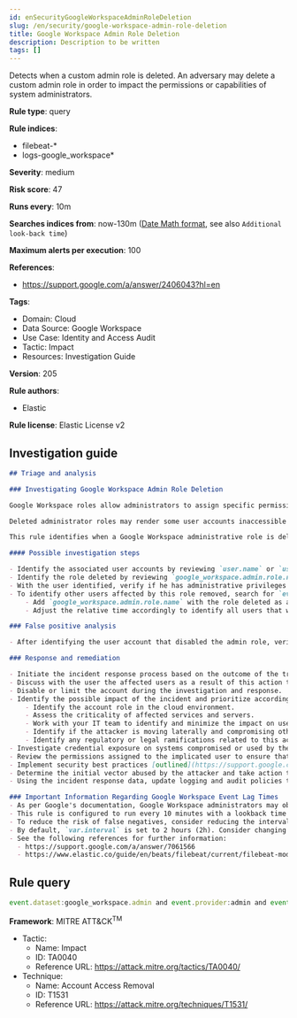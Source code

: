 ```yaml
---
id: enSecurityGoogleWorkspaceAdminRoleDeletion
slug: /en/security/google-workspace-admin-role-deletion
title: Google Workspace Admin Role Deletion
description: Description to be written
tags: []
---
```


<div id="google-workspace-admin-role-deletion"></div>

Detects when a custom admin role is deleted. An adversary may delete a custom admin role in order to impact the permissions or capabilities of system administrators.

**Rule type**: query

**Rule indices**: 

* filebeat-*
* logs-google_workspace*

**Severity**: medium

**Risk score**: 47

**Runs every**: 10m

**Searches indices from**: now-130m ([Date Math format](((ref))/common-options.html#date-math), see also <DocLink id="enSecurityRulesUiCreate" section="set-the-rules-schedule">`Additional look-back time`</DocLink>)

**Maximum alerts per execution**: 100

**References**: 

* https://support.google.com/a/answer/2406043?hl=en

**Tags**: 

* Domain: Cloud
* Data Source: Google Workspace
* Use Case: Identity and Access Audit
* Tactic: Impact
* Resources: Investigation Guide

**Version**: 205

**Rule authors**: 

* Elastic

**Rule license**: Elastic License v2

## Investigation guide

```markdown
## Triage and analysis

### Investigating Google Workspace Admin Role Deletion

Google Workspace roles allow administrators to assign specific permissions to users or groups where the principle of least privilege (PoLP) is recommended. Admin roles in Google Workspace grant users access to the Google Admin console, where further domain-wide settings are accessible. Google Workspace contains prebuilt administrator roles for performing business functions related to users, groups, and services. Custom administrator roles can be created where prebuilt roles are not preferred.

Deleted administrator roles may render some user accounts inaccessible or cause operational failure where these roles are relied upon to perform daily administrative tasks. The deletion of roles may also hinder the response and remediation actions of administrators responding to security-related alerts and events. Without specific roles assigned, users will inherit the permissions and privileges of the root organizational unit.

This rule identifies when a Google Workspace administrative role is deleted within the Google Admin console.

#### Possible investigation steps

- Identify the associated user accounts by reviewing `user.name` or `user.email` fields in the alert.
- Identify the role deleted by reviewing `google_workspace.admin.role.name` in the alert.
- With the user identified, verify if he has administrative privileges to disable or delete administrative roles.
- To identify other users affected by this role removed, search for `event.action: ASSIGN_ROLE`.
    - Add `google_workspace.admin.role.name` with the role deleted as an additional filter.
    - Adjust the relative time accordingly to identify all users that were assigned this admin role.

### False positive analysis

- After identifying the user account that disabled the admin role, verify the action was intentional.

### Response and remediation

- Initiate the incident response process based on the outcome of the triage.
- Discuss with the user the affected users as a result of this action to mitigate operational discrepencies.
- Disable or limit the account during the investigation and response.
- Identify the possible impact of the incident and prioritize accordingly; the following actions can help you gain context:
    - Identify the account role in the cloud environment.
    - Assess the criticality of affected services and servers.
    - Work with your IT team to identify and minimize the impact on users.
    - Identify if the attacker is moving laterally and compromising other accounts, servers, or services.
    - Identify any regulatory or legal ramifications related to this activity.
- Investigate credential exposure on systems compromised or used by the attacker to ensure all compromised accounts are identified. Reset passwords or delete API keys as needed to revoke the attacker's access to the environment. Work with your IT teams to minimize the impact on business operations during these actions.
- Review the permissions assigned to the implicated user to ensure that the least privilege principle is being followed.
- Implement security best practices [outlined](https://support.google.com/a/answer/7587183) by Google.
- Determine the initial vector abused by the attacker and take action to prevent reinfection via the same vector.
- Using the incident response data, update logging and audit policies to improve the mean time to detect (MTTD) and the mean time to respond (MTTR).

### Important Information Regarding Google Workspace Event Lag Times
- As per Google's documentation, Google Workspace administrators may observe lag times ranging from minutes up to 3 days between the time of an event's occurrence and the event being visible in the Google Workspace admin/audit logs.
- This rule is configured to run every 10 minutes with a lookback time of 130 minutes.
- To reduce the risk of false negatives, consider reducing the interval that the Google Workspace (formerly G Suite) Filebeat module polls Google's reporting API for new events.
- By default, `var.interval` is set to 2 hours (2h). Consider changing this interval to a lower value, such as 10 minutes (10m).
- See the following references for further information:
  - https://support.google.com/a/answer/7061566
  - https://www.elastic.co/guide/en/beats/filebeat/current/filebeat-module-google_workspace.html
```

## Rule query

```js
event.dataset:google_workspace.admin and event.provider:admin and event.category:iam and event.action:DELETE_ROLE

```

**Framework**: MITRE ATT&CK<sup>TM</sup>

* Tactic:
    * Name: Impact
    * ID: TA0040
    * Reference URL: https://attack.mitre.org/tactics/TA0040/
* Technique:
    * Name: Account Access Removal
    * ID: T1531
    * Reference URL: https://attack.mitre.org/techniques/T1531/

